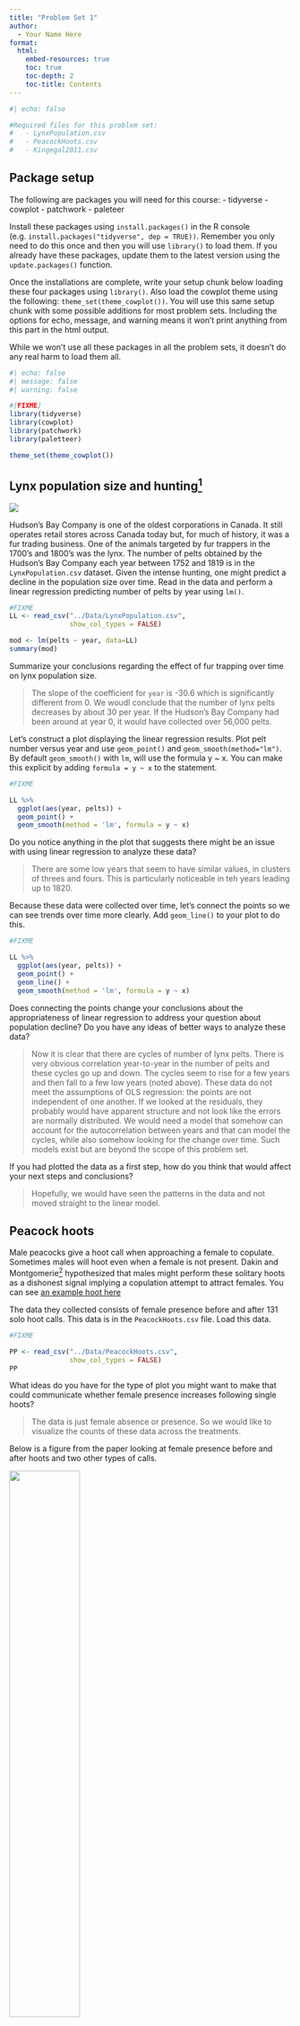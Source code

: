 ```yaml
---
title: "Problem Set 1"
author:
  - Your Name Here
format: 
  html:
    embed-resources: true
    toc: true
    toc-depth: 2
    toc-title: Contents
---
```


```r
#| echo: false

#Required files for this problem set:
#   - LynxPopulation.csv
#   - PeacockHoots.csv
#   - Kingegal2011.csv
```


## Package setup

The following are packages you will need for this course: 
  - tidyverse
  - cowplot
  - patchwork
  - paleteer

Install these packages using `install.packages()` in the R console (e.g. `install.packages("tidyverse", dep = TRUE))`. Remember you only need to do this once and then you will use `library()` to load them. If you already have these packages, update them to the latest version using the `update.packages()` function.

Once the installations are complete, write your setup chunk below loading these four packages using `library()`. Also load the cowplot theme using the following: `theme_set(theme_cowplot())`. You will use this same setup chunk with some possible additions for most problem sets. Including the options for echo, message, and warning means it won't print anything from this part in the html output.

While we won't use all these packages in all the problem sets, it doesn't do any real harm to load them all.

```r
#| echo: false
#| message: false
#| warning: false

#[FIXME]
library(tidyverse)
library(cowplot)
library(patchwork)
library(paletteer)

theme_set(theme_cowplot())

```

## Lynx population size and hunting^[C Elton and M Nicholson. 1942. The ten-year cycle in numbers of the lynx in Canada. *Journal of Animal Ecology* 11: 215-244.]

![](https://mnmammals.d.umn.edu/sites/mnmammals.d.umn.edu/files/styles/folwell_full/public/2020-06/Lynx_Canadensis.jpg?itok=NY4KW5g0)

Hudson's Bay Company is one of the oldest corporations in Canada. It still operates retail stores across Canada today but, for much of history, it was a fur trading business. One of the animals targeted by fur trappers in the 1700's and 1800's was the lynx. The number of pelts obtained by the Hudson's Bay Company each year between 1752 and 1819 is in the `LynxPopulation.csv` dataset. Given the intense hunting, one might predict a decline in the population size over time. Read in the data and perform a linear regression predicting number of pelts by year using `lm()`.   

```r
#FIXME
LL <- read_csv("../Data/LynxPopulation.csv",
               show_col_types = FALSE)

mod <- lm(pelts ~ year, data=LL)
summary(mod)

```

Summarize your conclusions regarding the effect of fur trapping over time on lynx population size. 

> The slope of the coefficient for `year` is -30.6 which is significantly different from 0. We woudl conclude that the number of lynx pelts decreases by about 30 per year. If the Hudson's Bay Company had been around at year 0, it would have collected over 56,000 pelts.

Let's construct a plot displaying the linear regression results. Plot pelt number versus year and use `geom_point()` and `geom_smooth(method="lm")`. By default `geom_smooth()` with `lm`, will use the formula y ~ x. You can make this explicit by adding `formula = y ~ x` to the statement.

```r
#FIXME

LL %>%
  ggplot(aes(year, pelts)) +
  geom_point() +
  geom_smooth(method = 'lm', formula = y ~ x)

```

Do you notice anything in the plot that suggests there might be an issue with using linear regression to analyze these data?

> There are some low years that seem to have similar values, in clusters of threes and fours. This is particularly noticeable in teh years leading up to 1820.

Because these data were collected over time, let's connect the points so we can see trends over time more clearly. Add `geom_line()` to your plot to do this. 

```r
#FIXME

LL %>%
  ggplot(aes(year, pelts)) +
  geom_point() +
  geom_line() +
  geom_smooth(method = 'lm', formula = y ~ x)

```

Does connecting the points change your conclusions about the appropriateness of linear regression to address your question about population decline? Do you have any ideas of better ways to analyze these data?

> Now it is clear that there are cycles of number of lynx pelts. There is very obvious correlation year-to-year in the number of pelts and these cycles go up and down. The cycles seem to rise for a few years and then fall to a few low years (noted above). These data do not meet the assumptions of OLS regression: the points are not independent of one another. If we looked at the residuals, they probably would have apparent structure and not look like the errors are normally distributed. We would need a model that somehow can account for the autocorrelation between years and that can model the cycles, while also somehow looking for the change over time. Such models exist but are beyond the scope of this problem set.

If you had plotted the data as a first step, how do you think that would affect your next steps and conclusions?

> Hopefully, we would have seen the patterns in the data and not moved straight to the linear model.


## Peacock hoots

Male peacocks give a hoot call when approaching a female to copulate. Sometimes males will hoot even when a female is not present. Dakin and Montgomerie^[R Dakin and R Montgomerie. 2014. Deceptive Copulation Calls Attract Female Visitors to Peacock Leks. *American Naturalist* 183(4):558-564.] hypothesized that males might perform these solitary hoots as a dishonest signal implying a copulation attempt to attract females. You can see [an example hoot here](https://www.journals.uchicago.edu/doi/full/10.1086/675393#fg3)

The data they collected consists of female presence before and after 131 solo hoot calls. This data is in the `PeacockHoots.csv` file. Load this data.

```r
#FIXME

PP <- read_csv("../Data/PeacockHoots.csv",
               show_col_types = FALSE)
PP
```

What ideas do you have for the type of plot you might want to make that could communicate whether female presence increases following single hoots?

> The data is just female absence or presence. So we would like to visualize the counts of these data across the treatments.

Below is a figure from the paper looking at female presence before and after hoots and two other types of calls. 

![](https://i.imgur.com/nfFy1GS.jpg){width=50% fig-align="center"}

Examine the dataset you just loaded. Is there a better way to present these data?

> Use a bar chart to show the counts. Or just make a table, because it's not that many numbers.

One way you might want to plot counts is to use a bar chart (see Lecture 1.3). Let's make a bar chart showing female presence and absence pre and post hoot using `geom_bar()`. This will allow us to see the actual female counts rather than a proportion. The authors performed this study at multiple zoos so we will also split the data by `Place`. First we'll need to wrangle our data. 

Do the following to create a new tibble that has counts for female presence and absence for each location both pre and post hoot:

- Group the data by both `Place` and `PrePost`
- Create two new variables, `Present` and `Absent` that contain the total number of observations for a present female (coded as 1) and an absent female (coded as 0).
- Create a single id, `Place_Time` that codes for both location and pre vs. post separated by an underscore
- Use `pivot_longer` to make a single `Presence` column denoting Present or Absent and a `Counts` column holding the count of observations

The first few rows of your resulting tibble should look like this:

```
# A tibble: 12 × 3
   Place_Time Presence Counts
   <chr>      <chr>     <dbl>
 1 CA_Post    Present      10
 2 CA_Post    Absent       30
 3 CA_Pre     Present       4
 4 CA_Pre     Absent       31
```

```r
#FIXME

PPcts <- PP %>% 
  group_by(Place, PrePost) %>% 
  summarize("Present" = sum(FemaleVisit.5m), 
            "Absent" = sum(FemaleVisit.5m==0),
            .groups = "drop") %>%
  unite("Place_Time", Place:PrePost, sep="_") %>%
  pivot_longer(!Place_Time, names_to = "Presence", values_to="Counts")

```

Now we are ready to make our bar chart with `Place_Time` on the x-axis and `Counts` on the y-axis. Use fill to show female presence and absence. Don't forget to use `stat = "identity"` to plot the raw counts. Try the plot with and without `position = "dodge"` to decide between stacked or grouped bars. Also use `scale_fill_manual()` and choose two colors you like for your plot. 

```r
#FIXME

PPcts %>% ggplot(aes(x = Place_Time, Counts, fill = Presence)) +
  geom_bar(stat="identity", position = "dodge") +
  scale_fill_manual(values = c("steelblue", "darkred")) 

PPcts %>% ggplot(aes(x = Place_Time, Counts, fill = Presence)) +
  geom_bar(stat="identity") +
  scale_fill_manual(values = c("steelblue", "darkred")) 

```

What are the pros and cons of this plots we just made compared to the one in the paper (shown above)? What other changes might you want to make to improve your plot even more?

> A positive is that, viewed this way, we can see that there were a lot more observations in the `CA` group, both pre- and post-. The patterns look similar across the groups though. The drawback is that it's very hard to compare proportions between treatments, even in the stacked bar chart. We can say that visually they look similar, but there is no easy way to compare the proportions like there is with the plot from the paper.


## Trade-offs in sand crickets

When Dr. King was a graduate student, she collected data on flight muscle mass and ovary mass in sand crickets reared on different diets ^[EG King, DA Roff, and DJ Fairbairn. 2011. The evolutionary genetics of acquisition and allocation in the wing dimorphic cricket, *Gryllus firmus*. *Evolution* 65(8): 2273-2285.] This dataset is called `Kingetal2011.csv`. Read this data in. The diet treatment is in a column called `Food`, flight muscle mass is `DLM_Mass` and ovary mass is `Ovary_Mass`. There is also information about family ids, wing morphology, and total mass.  


```r
#FIXME

CC <- read_csv("../Data/Kingetal2011.csv",
               show_col_types = FALSE)

```

If we are interested in the trade-off between flight muscle mass and ovary mass, we might wish to perform a correlation and/or use a linear regression model with these data. However, we've learned it is a good idea to plot the data before beginning analysis so let's do that. Make a scatterplot with `DLM_Mass` on the y-axis and `Ovary_Mass` on the x-axis using `geom_point()`. Color by `Food` treatment.

```r
#FIXME

CC %>% 
  ggplot(aes(x = Ovary_Mass, y = DLM_Mass, color = Food)) +
  geom_point()

```

Do you see any issues with the dataset you want to resolve before moving ahead? 

> There are some DLM masses that are about 10x larger than they should be. This is probably a data entry error. Also one of the food treatments is `MED` and should probably have been `Med`.

Correct or drop any problematic data points as you wish. 

```r
#FIXME

# These are decimal point errors we inserted on purpose. But, should 78 be
# 7.8 or 0.78? So in practice we'd probably drop these.

CC[which(CC$DLM_Mass >40),]

CC <- CC %>% filter(DLM_Mass < 40)

#MED is a typo and should be Med. Fix it. 

CC$Food[CC$Food=="MED"] <- "Med" 

# Check that only "AD", "Low", and "Med" are present
unique(CC$Food)
```

Now let's make our plot again.

```r
#FIXME

CC %>% 
  ggplot(aes(x = Ovary_Mass, y = DLM_Mass, color = Food)) +
  geom_point()

```

What do you notice about this dataset from this plot?

> There seems to be a negative association between the two variables overall (i.e., a tradeoff between flight muscle mass and ovary mass, as predicted). It's not clear if this pattern is consistent across all the treatments. The AD does seem to show it clearly. There are also a lot of points that seem to be at zero DLM mass. We should probably deal with those somehow in any statistical analysis.

To try out some different geoms, let's first make a boxplot of the organ masses for with food treatments plotted separately. If you want to plot both organs on one plot, you'll need to `pivot_longer()` to create a column for `Organ` with the organ id and another column with `Mass` that holds the values. Do this and then use `geom_boxplot()` to make a boxplot of masses with the organ types grouped together and food treatment on the x-axis. Only include DLM and Ovary mass.

```r
#FIXME

CC_long <- pivot_longer(CC,
                        cols = contains("Mass"),
                        names_to = "Organ",
                        values_to = "Mass")

CC_long %>%
  filter(Organ %in% c("DLM_Mass", "Ovary_Mass")) %>%
  ggplot(aes(x = Food, y = Mass, fill = Organ)) +
  geom_boxplot()

```

Because the masses are on pretty different scales, let's instead try out making two separate density plots using `geom_density()` for each organ (DLM and ovary), with food treatment indicated by color. 

```r
#FIXME

CC %>%
  ggplot(aes(x = DLM_Mass, color = Food)) +
  geom_density()

CC %>%
  ggplot(aes(x = Ovary_Mass, color = Food)) +
  geom_density()

```


## Take a critical eye to the current state of science visualization

Spend some time looking at the figures in some recent papers (2000 or later). Identify one figure that you think needs major improvement. Give the reference and figure number here and explain what the issues are and what could be done to improve it.  

> 

